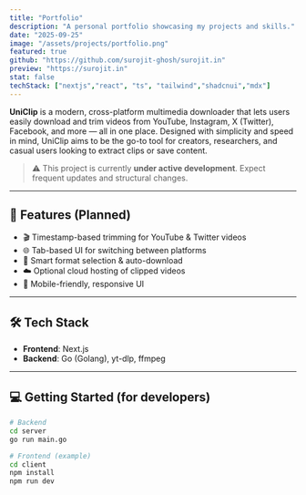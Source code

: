 ```yaml
---
title: "Portfolio"
description: "A personal portfolio showcasing my projects and skills."
date: "2025-09-25"
image: "/assets/projects/portfolio.png"
featured: true
github: "https://github.com/surojit-ghosh/surojit.in"
preview: "https://surojit.in"
stat: false
techStack: ["nextjs","react", "ts", "tailwind","shadcnui","mdx"]
---
```

**UniClip** is a modern, cross-platform multimedia downloader that lets users easily download and trim videos from YouTube, Instagram, X (Twitter), Facebook, and more — all in one place. Designed with simplicity and speed in mind, UniClip aims to be the go-to tool for creators, researchers, and casual users looking to extract clips or save content.

> ⚠️ This project is currently **under active development**. Expect frequent updates and structural changes.

---

## 🚀 Features (Planned)

-   🎬 Timestamp-based trimming for YouTube & Twitter videos
-   🌐 Tab-based UI for switching between platforms
-   🧠 Smart format selection & auto-download
-   ☁️ Optional cloud hosting of clipped videos
-   📱 Mobile-friendly, responsive UI

---

## 🛠 Tech Stack

-   **Frontend**: Next.js
-   **Backend**: Go (Golang), yt-dlp, ffmpeg

---

## 💻 Getting Started (for developers)

```bash
# Backend
cd server
go run main.go

# Frontend (example)
cd client
npm install
npm run dev
```
